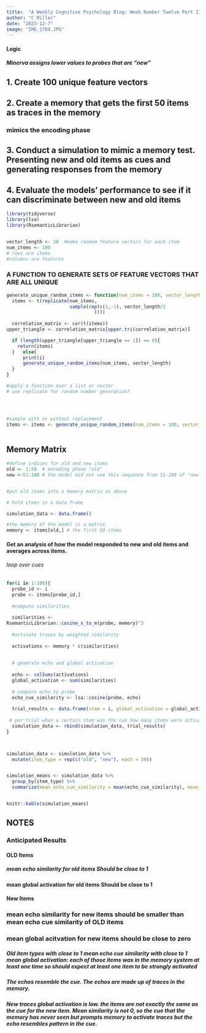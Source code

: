 ```yaml
---
title:  "A Weekly Cognitive Psychology Blog: Week Number Twelve Part II"
author: "C Miller"
date: "2023-12-7"
image: "IMG_1784.JPG"
---
```


#### Logic

##### Minerva assigns lower values to probes that are "new"

## 1. Create 100 unique feature vectors

## 2. Create a memory that gets the first 50 items as traces in the memory

### mimics the encoding phase

## 3. Conduct a simulation to mimic a memory test. Presenting new and old items as cues and generating responses from the memory

## 4. Evaluate the models' performance to see if it can discriminate between new and old items

```r

library(tidyverse)
library(lsa)
library(RsemanticLibrarian)



```

```r

vector_length <- 20  #make random feature vectors for each item
num_items <- 100 
# rows are items
#columns are features

```

### A FUNCTION TO GENERATE SETS OF FEATURE VECTORS THAT ARE ALL UNIQUE

```r

generate_unique_random_items <- function(num_items = 100, vector_length = 20){
  items <- t(replicate(num_items,
                       sample(rep(c(1,-1), vector_length/2
                                ))))
  
  correlation_matrix <- cor(t(items))
upper_triangle <- correlation_matrix[upper.tri(correlation_matrix)]

  if (length(upper_triangle[upper_triangle == 1]) == 0){
    return(items)
  }   else{
      print(i)
      generate_unique_random_items(num_items, vector_length)
  }
}


```

```r

#apply a function over a list or vector 
# use replicate for random number generation?




#sample with or without replacement
items <- items <- generate_unique_random_items(num_items = 100, vector_length = 20)
                     
```

## Memory Matrix

```r
#define indices for old and new items
old <- 1:50  # encoding phase "old"
new <-51:100 # the model did not see this sequence from 51-100 of "new items"


#put old items into a memory matrix as above

# hold items in a data frame

simulation_data <- data.frame()

#the memory of the model is a matrix
memory <- items[old,] # the first 50 items

```

#### Get an analysis of how the model responded to new and old items and averages across items.

###### loop over cues

```r

for(i in 1:100){
  probe_id <- i
  probe <- items[probe_id,]
  
  #compute similarities
  
  similarities <-
RsemanticLibrarian::cosine_x_to_m(probe, memory)^3
  
  #activate traces by weighted similarity
  
  activations <- memory * c(similarities)
  
  
  # generate echo and global activation
  
  echo <- colSums(activations)
  global_activation <- sum(similarities)
  
  # compare echo to probe
  echo_cue_similarity <- lsa::cosine(probe, echo)
  
  trial_results <- data.frame(item = i, global_activation = global_activation, echo_cue_similarity = echo_cue_similarity)
  
 # per trial when a certain item was the cue how many items were activated what was the global activation
  simulation_data <- rbind(simulation_data, trial_results)
}




```

```r


simulation_data <- simulation_data %>%
  mutate(item_type = rep(c("old", "new"), each = 50))


simulation_means <- simulation_data %>%
  group_by(item_type) %>%
  summarize(mean_echo_cue_similarity = mean(echo_cue_similarity), mean_global_activation = mean(global_activation))


knitr::kable(simulation_means)
```


## NOTES

### Anticipated Results
 
#### OLD Items

##### mean echo similarity for old items Should be close to 1

#### mean global activation for old items Should be close to 1

#### New Items

### mean echo similarity for new items should be smaller than mean echo cue similarity of OLD items

### mean global acitvation for new items should be close to zero



##### Old item types with close to 1 mean echo cue similarity with close to 1 mean global activation: each of those items was in the memory system at least one time so should expect at least one item to be strongly activated


##### The echos resemble the cue. The echos are made up of traces in the memory.


##### New traces global activation is low. the items are not exactly the same as the cue for the new item. Mean similarity is not 0, so the cue that the memory has never seen but prompts memory to activate traces but the echo resembles pattern in the cue.

